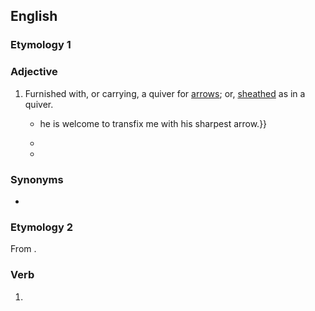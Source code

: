 ==English==

===Etymology 1===
{{prefix|en|be|quivered}}

===Adjective===
{{en-adj|-}}

# Furnished with, or carrying, a quiver for [[arrow]]s; or, [[sheath|sheathed]] as in a quiver.
#* {{quote-book|lang=en|year=1819|author=Jane Porter|title=The Scottish Chiefs|pageurl=https://books.google.pl/books?id=lpGax5SUjGkC&pg=PA348#v=onepage&q&f=false|page=348
|passage=Whenever Apollo, or any other '''bequivered''' god, or mortal, catches me affecting such maudling company {{...}} he is welcome to transfix me with his sharpest arrow.}}
#* {{quote-book|lang=en|year=2010|author=Louise George Clubb, transl.|original=Parthenio|by=Giovanni Pollastra|title=Pollastra and the Origins of ''Twelfth Night'': ''Parthenio'', ''commedia'' (1516) with an English Translation|chapter=English Translation of ''Parthenio''|pageurl=https://books.google.pl/books?id=97zE6mcSBWsC&pg=PA173&dq=%22bequivered%22#v=onepage&q=%22bequivered%22&f=false
|isbn=978-0-7546-6890-9|page=173
|passage=How unhappy is the condition of lovers / and of whoever is subject to the '''bequivered''' god!}}
#* {{quote-book|lang=en|year=2015|author=Andy Kind|title=The Unfortunate Adventures of Tom Hillingthwaite|pageurl=https://books.google.pl/books?id=9V4RBwAAQBAJ&pg=PA31&dq=%22bequivered%22#v=onepage&q=%22bequivered%22&f=false|isbn=978-0-85721-432-4|page=31
|passage=He remembered the prayer he'd promised to arrow up for her boy — a prayer which remained '''bequivered''' in his soul.}}

===Synonyms===
* {{l|en|quivered}}

===Etymology 2===
From {{suffix|en|bequiver|ed}}.

===Verb===
{{head|en|verb form}}

# {{en-past of|bequiver}}